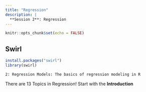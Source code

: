 ```yaml
---
title: "Regression"
description: |
  **Session 2**: Regression
---
```


```r
knitr::opts_chunk$set(echo = FALSE)
```
<style>
  .blackbox {
    padding: 1em;
    background: #b0c4cf;
    color: black;
    border: 2px solid #455a64;
    border-radius: 7px;
  }
</style>

## Swirl

```r
install.packages("swirl")
library(swirl)
```  
`2: Regression Models: The basics of regression modeling in R`

There are 13 Topics in Regression! Start with the **Introduction** 